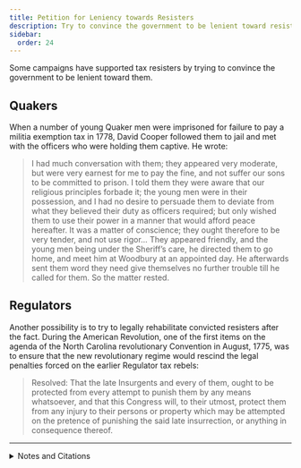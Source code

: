 ```yaml
---
title: Petition for Leniency towards Resisters
description: Try to convince the government to be lenient toward resisters.
sidebar:
  order: 24
---
```


Some campaigns have supported tax resisters by trying to convince the government to be lenient toward them.

## <Badge text="Example" size="medium" /> Quakers

When a number of young Quaker men were imprisoned for failure to pay a militia exemption tax in 1778, David Cooper followed them to jail and met with the officers who were holding them captive.
He wrote:

> I had much conversation with them; they appeared very moderate, but were very earnest for me to pay the fine, and not suffer our sons to be committed to prison.
> I told them they were aware that our religious principles forbade it; the young men were in their possession, and I had no desire to persuade them to deviate from what they believed their duty as officers required; but only wished them to use their power in a manner that would afford peace hereafter.
> It was a matter of conscience; they ought therefore to be very tender, and not use rigor…
> They appeared friendly, and the young men being under the Sheriff’s care, he directed them to go home, and meet him at Woodbury at an appointed day.
> He afterwards sent them word they need give themselves no further trouble till he called for them.
> So the matter rested.

## <Badge text="Example" size="medium" /> Regulators

Another possibility is to try to legally rehabilitate convicted resisters after the fact.
During the American Revolution, one of the first items on the agenda of the North Carolina revolutionary Convention in August, 1775, was to ensure that the new revolutionary regime would rescind the legal penalties forced on the earlier Regulator tax rebels:

> Resolved: That the late Insurgents and every of them, ought to be protected from every attempt to punish them by any means whatsoever, and that this Congress will, to their utmost, protect them from any injury to their persons or property which may be attempted on the pretence of punishing the said late insurrection, or anything in consequence thereof.

<hr />

<details>
<summary>Notes and Citations</summary>

* Cooper, David “It Was a Matter of Conscience” <i>American Quaker War Tax Resistance</i>, 2nd. ed. (2011), pp. 121–22
* Saunders, William L. (ed.) “The Journal of the Proceedings of the Provincial Congress of North Carolina, Held at Hillsborough 20th August, A.D. 1775” <i>The Colonial Records of North Carolina</i>, Vol. X (1890), [p. 169](https://docsouth.unc.edu/csr/index.php/document/csr10-0089#p10-169)

</details>
